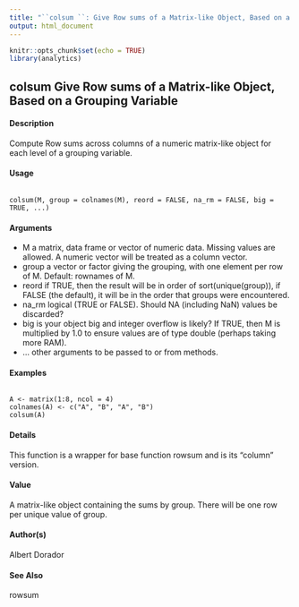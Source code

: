 ```yaml
---
title: "``colsum ``: Give Row sums of a Matrix-like Object, Based on a Grouping Variable"
output: html_document
---
```


```r
knitr::opts_chunk$set(echo = TRUE)
library(analytics)
```

## colsum Give Row sums of a Matrix-like Object, Based on a Grouping Variable

#### Description
Compute Row sums across columns of a numeric matrix-like object for each level of a grouping
variable.

#### Usage
<pre><code>
colsum(M, group = colnames(M), reord = FALSE, na_rm = FALSE, big = TRUE, ...)
</code></pre>

#### Arguments
* M a matrix, data frame or vector of numeric data. Missing values are allowed. A numeric vector will be treated as a column vector.
* group a vector or factor giving the grouping, with one element per row of M. Default: rownames of M.
* reord if TRUE, then the result will be in order of sort(unique(group)), if FALSE (the default), it will be in the order that groups were encountered.
* na_rm logical (TRUE or FALSE). Should NA (including NaN) values be discarded?
* big is your object big and integer overflow is likely? If TRUE, then M is multiplied by 1.0 to ensure values are of type double (perhaps taking more RAM).
* ... other arguments to be passed to or from methods.

#### Examples

<pre><code>
A <- matrix(1:8, ncol = 4)
colnames(A) <- c("A", "B", "A", "B")
colsum(A)
</code></pre>

#### Details

This function is a wrapper for base function rowsum and is its "column" version.

#### Value

A matrix-like object containing the sums by group. There will be one row per unique value of group.

#### Author(s)

Albert Dorador

#### See Also
rowsum
